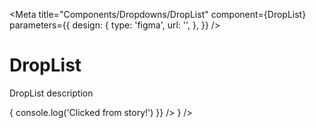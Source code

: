 
<Meta
  title="Components/Dropdowns/DropList"
  component={DropList}
  parameters={{
    design: {
      type: 'figma',
      url: '',
    },
  }}
/>

# DropList

DropList description

<Canvas>
  <Story name="default">
    <div
      style={{
        width: '400px',
        margin: '50px 60px 0 300px',
        border: '1px dashed silver',
        borderRadius: '5px',
        padding: '20px',
      }}
    >
      <DropList
        withMultipleSelection={false}
        toggler={
          <ThreeDots
            onClick={() => {
              console.log('Clicked from story!')
            }}
          />
        }
      />
    </div>
  </Story>
</Canvas>
